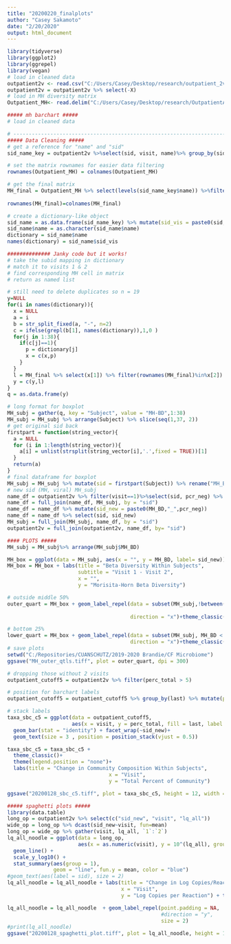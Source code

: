 ```yaml
---
title: "20200220_finalplots"
author: "Casey Sakamoto"
date: "2/20/2020"
output: html_document
---
```

```r
library(tidyverse)
library(ggplot2)
library(ggrepel)
library(vegan)
# load in cleaned data
outpatient2v <- read.csv("C:/Users/Casey/Desktop/research/outpatient_2vis.csv")
outpatient2v = outpatient2v %>% select(-X)
# load in MH diversity matrix
Outpatient_MH<- read.delim("C:/Users/Casey/Desktop/research/OutpatientAbx_Morisita-Horn_Morisita-Horn.txt")

```

```r
##### mh barchart #####
# load in cleaned data

# -------------------------------------------------------------------------
##### Data Cleaning #####
# get a reference for "name" and "sid"
sid_name_key = outpatient2v %>%select(sid, visit, name)%>% group_by(sid) %>% distinct()

# set the matrix rownames for easier data filtering
rownames(Outpatient_MH) = colnames(Outpatient_MH)

# get the final matrix
MH_final = Outpatient_MH %>% select(levels(sid_name_key$name)) %>%filter(rownames(Outpatient_MH)
                                                                         %in% levels(sid_name_key$name))
rownames(MH_final)=colnames(MH_final)

# create a dictionary-like object
sid_name = as.data.frame(sid_name_key) %>% mutate(sid_vis = paste0(sid,"-",visit)) %>% mutate(sid=NULL, visit=NULL)
sid_name$name = as.character(sid_name$name)
dictionary = sid_name$name
names(dictionary) = sid_name$sid_vis

############## Janky code but it works! 
# take the subid mapping in dictionary
# match it to visits 1 & 2
# find corresponding MH cell in matrix
# return as named list

# still need to delete duplicates so n = 19
y=NULL
for(i in names(dictionary)){
  x = NULL
  a = i
  b = str_split_fixed(a, "-", n=2)
  c = ifelse(grepl(b[1], names(dictionary)),1,0 )
  for(j in 1:38){
    if(c[j]==1){
      p = dictionary[j]
      x = c(x,p)
    } 
  }
  l = MH_final %>% select(x[1]) %>% filter(rownames(MH_final)%in%x[2])
  y = c(y,l)
}
q = as.data.frame(y)

# long format for boxplot
MH_subj = gather(q, key = "Subject", value = "MH-BD",1:38)
MH_subj = MH_subj %>% arrange(Subject) %>% slice(seq(1,37, 2)) 
# get original sid back
firstpart = function(string_vector){
  a = NULL
  for (i in 1:length(string_vector)){
    a[i] = unlist(strsplit(string_vector[i],'.',fixed = TRUE))[1]
  }
  return(a)
}
# final dataframe for boxplot
MH_subj = MH_subj %>% mutate(sid = firstpart(Subject)) %>% rename("MH_BD"=`MH-BD`)%>% select(sid,MH_BD)
# new sid (MH, viral) MH_subj
name_df = outpatient2v %>% filter(visit==1)%>%select(sid, pcr_neg) %>% unique.data.frame()
name_df = full_join(name_df, MH_subj, by = "sid")
name_df = name_df %>% mutate(sid_new = paste0(MH_BD,"_",pcr_neg))
name_df = name_df %>% select(sid, sid_new)
MH_subj = full_join(MH_subj, name_df, by = "sid")
outpatient2v = full_join(outpatient2v, name_df, by= "sid")

```

```r
#### PLOTS #####
MH_subj = MH_subj%>% arrange(MH_subj$MH_BD)

MH_box = ggplot(data = MH_subj, aes(x = "", y = MH_BD, label= sid_new)) + geom_boxplot(outlier.shape = NA) + geom_point()
MH_box = MH_box + labs(title = "Beta Diversity Within Subjects",
                       subtitle = "Visit 1 - Visit 2",
                       x = "", 
                       y = "Morisita-Horn Beta Diversity")

# outside middle 50%
outer_quart = MH_box + geom_label_repel(data = subset(MH_subj,!between(MH_BD,quantile(MH_BD,.25),
                                                                       quantile(MH_BD, .75))),
                                        direction = "x")+theme_classic()

# bottom 25%
lower_quart = MH_box + geom_label_repel(data = subset(MH_subj, MH_BD < quantile(MH_BD, .25)),
                                        direction = "x")+theme_classic()
# save plots
setwd("C:/Repositories/CUANSCHUTZ/2019-2020 Brandie/CF Microbiome")
ggsave("MH_outer_qtls.tiff", plot = outer_quart, dpi = 300)
```

```r
# dropping those without 2 visits
outpatient_cutoff5 = outpatient2v %>% filter(perc_total > 5)

# position for barchart labels
outpatient_cutoff5 = outpatient_cutoff5 %>% group_by(last) %>% mutate(pos = cumsum(perc_total) - (0.5)* perc_total)

# stack labels
taxa_sbc_c5 = ggplot(data = outpatient_cutoff5,
                     aes(x = visit, y = perc_total, fill = last, label = last)) + 
  geom_bar(stat = "identity") + facet_wrap(~sid_new)+
  geom_text(size = 3 , position = position_stack(vjust = 0.5)) 

taxa_sbc_c5 = taxa_sbc_c5 + 
  theme_classic()+
  theme(legend.position = "none")+
  labs(title = "Change in Community Composition Within Subjects",
                                 x = "Visit", 
                                 y = "Total Percent of Community")

ggsave("20200128_sbc_c5.tiff", plot = taxa_sbc_c5, height = 12, width = 12)
```

```r
##### spaghetti plots #####
library(data.table)
long_op = outpatient2v %>% select(c("sid_new", "visit", "lq_all"))
wide_op = long_op %>% dcast(sid_new~visit, fun=mean) 
long_op = wide_op %>% gather(visit, lq_all, `1`:`2`)
lq_all_noodle = ggplot(data = long_op, 
                       aes(x = as.numeric(visit), y = 10^(lq_all), group = sid_new, label = sid_new)) + 
  geom_line() + 
  scale_y_log10() +
  stat_summary(aes(group = 1), 
               geom = "line", fun.y = mean, color = "blue") 
#geom_text(aes(label = sid), size = 2)
lq_all_noodle = lq_all_noodle + labs(title = "Change in Log Copies/Reaction Within Subjects",
                                     x = "Visit", 
                                     y = "Log Copies per Reaction") + theme_classic()

lq_all_noodle = lq_all_noodle  + geom_label_repel(point.padding = NA,
                                                  #direction = "y",
                                                  size = 2)
#print(lq_all_noodle)
ggsave("20200128_spaghetti_plot.tiff", plot = lq_all_noodle, height = 12, width = 12)
```

